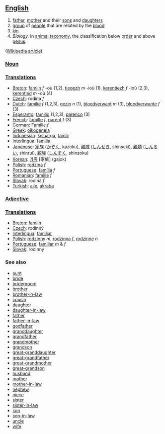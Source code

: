 ==[[English]]==

# [[father]], [[mother]] and their [[son]]s and [[daughter]]s
# [[group]] of [[people]] that are related by the [[blood]]
# [[kin]]
# ''Biology.''  In [[animal]] [[taxonomy]], the classification below [[order]] and above [[genus]].

([[w:family|Wikipedia article]])

===[[Noun]]===

===[[Translation]]s===
*[[Breton]]: [[familh]] ''f'' -où (1,2), [[tiegezh]] ''m'' -ioù (1), [[kerentiezh]] ''f'' -ioù (2,3), [[kerentiad]] ''m'' -où (4)
*[[Czech]]: rodina  ''f''
*[[Dutch]]: [[familie]] ''f'' (1,2,3), [[gezin]] ''n'' (1), [[bloedverwant]] ''m'' (3), [[bloedverwante]] ''f'' (3)
*[[Esperanto]]: [[familio]] (1,2,3), [[parenco]] (3)
*[[French]]: [[famille]] ''f'', [[parent]] ''f'' (3)
*[[German]]: [[Familie]] ''f''
*[[Greek]]: [[oikogeneia]]
*[[Indonesian]]: [[keluarga]], [[famili]]
*[[Interlingua]]: [[familia]]
*[[Japanese]]: [[家族]] ([[かぞく]], kazoku), [[親戚]] ([[しんせき]], shinseki), [[親類]] ([[しんるい]], shinrui), [[親族]] ([[しんぞく]], shinzoku)
*[[Korean]]: [[가족]] [家族] (gajok)
*[[Polish]]: [[rodzina]] ''f''
*[[Portuguese]]: [[família]] ''f''
*[[Romanian]]: [[familie]] ''f''
*[[Slovak]]: rodina  ''f''
*[[Turkish]]: [[aile]], [[akraba]]

===[[Adjective]]===

===[[Translation]]s===
*[[Breton]]: [[familh]]
*[[Czech]]:  rodinný
*[[Interlingua]]: [[familiar]]
*[[Polish]]: [[rodzinny]] ''m'', [[rodzinny|rodzinna]] ''f'', [[rodzinny|rodzinne]] ''n''
*[[Portuguese]]: [[familiar]] ''m'' & ''f''
*[[Slovak]]: rodinný


===See also===

*[[aunt]]
*[[bride]]
*[[bridegroom]]
*[[brother]]
*[[brother-in-law]]
*[[cousin]]
*[[daughter]]
*[[daughter-in-law]]
*[[father]]
*[[father-in-law]]
*[[godfather]]
*[[granddaughter]]
*[[grandfather]]
*[[grandmother]]
*[[grandson]]
*[[great-granddaughter]]
*[[great-grandfather]]
*[[great-grandmother]]
*[[great-grandson]]
*[[husband]]
*[[mother]]
*[[mother-in-law]]
*[[nephew]]
*[[niece]]
*[[sister]]
*[[sister-in-law]]
*[[son]]
*[[son-in-law]]
*[[uncle]]
*[[wife]]